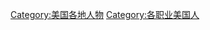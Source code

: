 {{Category see also|依職業劃分的美國各地人物}}

[[Category:美国各地人物|Category:美国各地人物]]
[[Category:各职业美国人|Category:各职业美国人]]